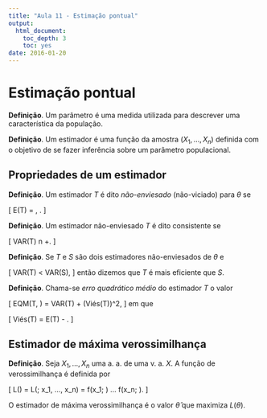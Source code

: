 ```yaml
---
title: "Aula 11 - Estimação pontual"
output:
  html_document:
    toc_depth: 3
    toc: yes
date: 2016-01-20
---
```




# Estimação pontual

**Definição**. Um parâmetro é uma medida utilizada para descrever uma característica da população.

**Definição**. Um estimador é uma função da amostra $(X_1, ..., X_n)$ definida com o objetivo de se fazer inferência sobre um parâmetro populacional.

## Propriedades de um estimador

**Definição**. Um estimador $T$ é dito *não-enviesado* (não-viciado) para $\theta$ se

\[
E(T) = \theta, \quad \text{para todo } \theta.
\]

**Definição**. Um estimador não-enviesado $T$ é dito consistente se

\[
VAR(T) \longrightarrow 0 \quad \text{quando} \quad n \longrightarrow +\infty.
\]

**Definição**. Se $T$ e $S$ são dois estimadores não-enviesados de $\theta$ e 

\[
VAR(T) < VAR(S),
\]
então dizemos que $T$ é mais eficiente que $S$.

**Definição**. Chama-se *erro quadrático médio* do estimador $T$ o valor

\[
EQM(T, \theta) = VAR(T) + (Viés(T))^2,
\]
em que

\[
Viés(T) = E(T) - \theta.
\]

## Estimador de máxima verossimilhança

**Definição**. Seja $X_1, ..., X_n$ uma a. a. de uma v. a. $X$. A função de verossimilhança é definida por 

\[
L(\theta) = L(\theta; x_1, ..., x_n) = f(x_1; \theta) ... f(x_n; \theta).
\]

O estimador de máxima verossimilhança é o valor $\hat{\theta}$ que maximiza $L(\theta)$.